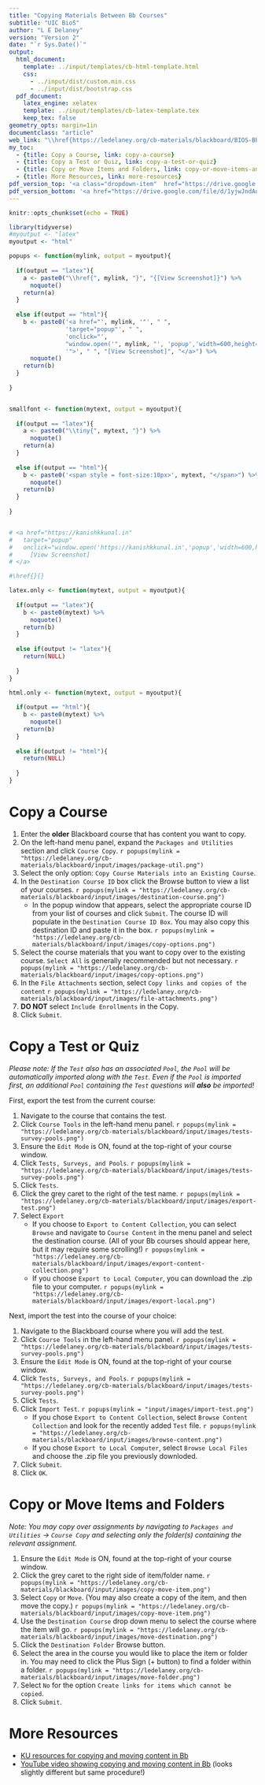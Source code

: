 ```yaml
---
title: "Copying Materials Between Bb Courses"
subtitle: "UIC BioS"
author: "L E Delaney"
version: "Version 2"
date: "`r Sys.Date()`"
output:
  html_document:
    template: ../input/templates/cb-html-template.html
    css:
      - ../input/dist/custom.min.css
      - ../input/dist/bootstrap.css
  pdf_document:
    latex_engine: xelatex
    template: ../input/templates/cb-latex-template.tex
    keep_tex: false
geometry_opts: margin=1in
documentclass: "article"
web_link: "\\href{https://ledelaney.org/cb-materials/blackboard/BIOS-Bb-CopyMoveMaterials.html}{click here for web version}"
my_toc:
  - {title: Copy a Course, link: copy-a-course}
  - {title: Copy a Test or Quiz, link: copy-a-test-or-quiz}
  - {title: Copy or Move Items and Folders, link: copy-or-move-items-and-folders}
  - {title: More Resources, link: more-resources}
pdf_version_top: '<a class="dropdown-item"  href="https://drive.google.com/file/d/1yjwJndAd-seWwwN1hB-UqEaKSH2mxBf9/view?usp=sharing" target="_blank">Download PDF version</a>'
pdf_version_bottom: '<a href="https://drive.google.com/file/d/1yjwJndAd-seWwwN1hB-UqEaKSH2mxBf9/view?usp=sharing" target="_blank">Download PDF version</a>'
---
```


```r
knitr::opts_chunk$set(echo = TRUE)

library(tidyverse)
#myoutput <- "latex"
myoutput <- "html"

popups <- function(mylink, output = myoutput){
  
  if(output == "latex"){
    a <- paste0("\\href{", mylink, "}", "{[View Screenshot]}") %>%
      noquote()
    return(a)
  }
  
  else if(output == "html"){
    b <- paste0('<a href="', mylink, '"', " ",
                'target="popup"', " ", 
                'onclick="', 
                "window.open('", mylink, "', 'popup','width=600,height=600'); return false;",
                '">', " ", "[View Screenshot]", "</a>") %>%
      noquote()
    return(b)
  }
  
}


smallfont <- function(mytext, output = myoutput){
  
  if(output == "latex"){
    a <- paste0("\\tiny{", mytext, "}") %>%
      noquote()
    return(a)
  }
  
  else if(output == "html"){
    b <- paste0('<span style = font-size:10px>', mytext, "</span>") %>%
      noquote()
    return(b)
  }
  
}


# <a href="https://kanishkkunal.in" 
#   target="popup" 
#   onclick="window.open('https://kanishkkunal.in','popup','width=600,height=600'); return false;">
#     [View Screenshot]
# </a>

#\href{}{}

latex.only <- function(mytext, output = myoutput){
  
  if(output == "latex"){
    b <- paste0(mytext) %>%
      noquote()
    return(b)
  }
  
  else if(output != "latex"){
    return(NULL)
    
  }
}

html.only <- function(mytext, output = myoutput){
  
  if(output == "html"){
    b <- paste0(mytext) %>%
      noquote()
    return(b)
  }
  
  else if(output != "html"){
    return(NULL)
    
  }
}

```

# Copy a Course

1. Enter the **older** Blackboard course that has content you want to copy.
2. On the left-hand menu panel, expand the `Packages and Utilities` section and click `Course Copy`.
`r popups(mylink = "https://ledelaney.org/cb-materials/blackboard/input/images/package-util.png")`
3. Select the only option: `Copy Course Materials into an Existing Course`. 
4. In the `Destination Course ID` box click the Browse button to view a list of your courses. 
`r popups(mylink = "https://ledelaney.org/cb-materials/blackboard/input/images/destination-course.png")`
    + In the popup window that appears, select the appropriate course ID from your list of courses and click `Submit`. The course ID will populate in the `Destination Course ID Box`. You may also copy this destination ID and paste it in the box. `r popups(mylink = "https://ledelaney.org/cb-materials/blackboard/input/images/copy-options.png")`
6. Select the course materials that you want to copy over to the existing course. `Select All` is generally recommended but not necessary. 
`r popups(mylink = "https://ledelaney.org/cb-materials/blackboard/input/images/copy-options.png")`
7. In the `File Attachments` section, select `Copy links and copies of the content` 
`r popups(mylink = "https://ledelaney.org/cb-materials/blackboard/input/images/file-attachments.png")`
8. **DO NOT** select `Include Enrollments` in the Copy.
9. Click `Submit`.

# Copy a Test or Quiz

_Please note: If the `Test` also has an associated `Pool`, the `Pool` will be automatically imported along with the `Test`. Even if the `Pool` is imported first, an additional `Pool` containing the `Test` questions will **also** be imported!_

First, export the test from the current course:

1. Navigate to the course that contains the test.
2. Click `Course Tools` in the left-hand menu panel. 
`r popups(mylink = "https://ledelaney.org/cb-materials/blackboard/input/images/tests-survey-pools.png")`
3. Ensure the `Edit Mode` is ON, found at the top-right of your course window.
4. Click `Tests, Surveys, and Pools`. 
`r popups(mylink = "https://ledelaney.org/cb-materials/blackboard/input/images/tests-survey-pools.png")`
5. Click `Tests`.
6. Click the grey caret to the right of the test name. 
`r popups(mylink = "https://ledelaney.org/cb-materials/blackboard/input/images/export-test.png")`
7. Select `Export`
    + If you choose to `Export to Content Collection`, you can select `Browse` and navigate to `Course Content` in the menu panel and select the destination course. (All of your Bb courses should appear here, but it may require some scrolling!) `r popups(mylink = "https://ledelaney.org/cb-materials/blackboard/input/images/export-content-collection.png")`
    + If you choose `Export to Local Computer`, you can download the .zip file to your computer. `r popups(mylink = "https://ledelaney.org/cb-materials/blackboard/input/images/export-local.png")`
    

Next, import the test into the course of your choice:

1. Navigate to the Blackboard course where you will add the test.
2. Click `Course Tools` in the left-hand menu panel. 
`r popups(mylink = "https://ledelaney.org/cb-materials/blackboard/input/images/tests-survey-pools.png")`
3. Ensure the `Edit Mode` is ON, found at the top-right of your course window.
4. Click `Tests, Surveys, and Pools`. 
`r popups(mylink = "https://ledelaney.org/cb-materials/blackboard/input/images/tests-survey-pools.png")`
5. Click `Tests`.
6. Click `Import Test`. `r popups(mylink = "input/images/import-test.png")`
    + If you chose `Export to Content Collection`, select `Browse Content Collection` and look for the recently added `Test` file. `r popups(mylink = "https://ledelaney.org/cb-materials/blackboard/input/images/browse-content.png")`
    + If you chose `Export to Local Computer`, select `Browse Local Files` and choose the .zip file you previously downloded.
7. Click `Submit`.
8. Click `OK`.

# Copy or Move Items and Folders

_Note: You may copy over assignments by navigating to `Packages and Utilities` $\rightarrow$ `Course Copy` and selecting only the folder(s) containing the relevant assignment._

1. Ensure the `Edit Mode` is ON, found at the top-right of your course window.
2. Click the grey caret to the right side of item/folder name. 
`r popups(mylink = "https://ledelaney.org/cb-materials/blackboard/input/images/copy-move-item.png")`
3. Select `Copy` or `Move`. (You may also create a copy of the item, and then move the copy.) 
`r popups(mylink = "https://ledelaney.org/cb-materials/blackboard/input/images/copy-move-item.png")`
4. Use the `Destination Course` drop down menu to select the course where the item will go. 
`r popups(mylink = "https://ledelaney.org/cb-materials/blackboard/input/images/move-destination.png")`
5. Click the `Destination Folder` Browse button.
6. Select the area in the course you would like to place the item or folder in. You may need to click the Plus Sign (+ button) to find a folder within a folder. 
`r popups(mylink = "https://ledelaney.org/cb-materials/blackboard/input/images/move-folder.png")`
7. Select `No` for the option `Create links for items which cannot be copied`.
8. Click `Submit`.

# More Resources

+ [KU resources for copying and moving content in Bb](https://blackboard.ku.edu/copying-course-content){target="_blank"}
+ [YouTube video showing copying and moving content in Bb](https://www.youtube.com/watch?v=dO-IjSiiY1M&ab_channel=SDWTechnologyIntegrator){target="_blank"} (looks slightly different but same procedure!)